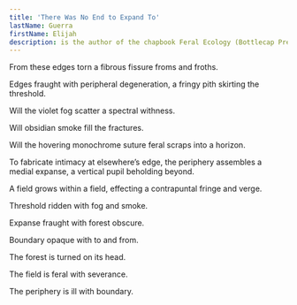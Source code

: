 ```yaml
---
title: 'There Was No End to Expand To'
lastName: Guerra
firstName: Elijah
description: is the author of the chapbook Feral Ecology (Bottlecap Press 2024). Their first full-length poetry book, Holograms in the Field, won the inaugural Gasher Book Award and will be published in Spring 2026. 
---
```


<ThereWasImage/>

From these edges torn a fibrous fissure froms and froths.

Edges fraught with peripheral degeneration, a fringy pith skirting the threshold. 

Will the violet fog scatter a spectral withness. 

Will obsidian smoke fill the fractures. 

Will the hovering monochrome suture feral scraps into a horizon.

To fabricate intimacy at elsewhere’s edge, the periphery assembles a medial expanse, a vertical pupil beholding beyond.

A field grows within a field, effecting a contrapuntal fringe and verge. 

Threshold ridden with fog and smoke.

Expanse fraught with forest obscure.

Boundary opaque with to and from.

The forest is turned on its head.

The field is feral with severance.

The periphery is ill with boundary.
